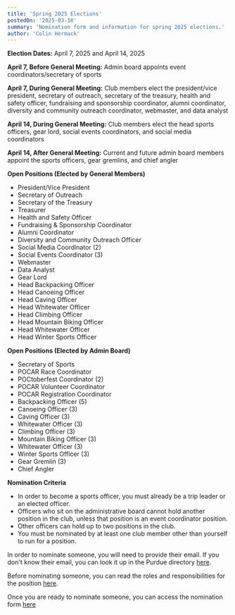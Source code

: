 ```yaml
---
title: 'Spring 2025 Elections'
postedOn: '2025-03-10'
summary: 'Nomination form and information for spring 2025 elections.'
author: 'Colin Hermack'
---
```


**Election Dates:** April 7, 2025 and April 14, 2025

**April 7, Before General Meeting:** Admin board appoints event coordinators/secretary of sports
  
**April 7, During General Meeting:** Club members elect the president/vice president, secretary of outreach,
secretary of the treasury, health and safety officer, fundraising and sponsorship coordinator, alumni coordinator,
diversity and community outreach coordinator, webmaster, and data analyst

**April 14, During General Meeting:** Club members elect the head sports officers, gear lord, social events coordinators,
and social media coordinators  

**April 14, After General Meeting:** Current and future admin board members appoint the sports officers, gear gremlins, and chief angler

**Open Positions (Elected by General Members)**
* President/Vice President
* Secretary of Outreach
* Secretary of the Treasury
* Treasurer
* Health and Safety Officer
* Fundraising & Sponsorship Coordinator
* Alumni Coordinator
* Diversity and Community Outreach Officer
* Social Media Coordinator (2)
* Social Events Coordinator (3)
* Webmaster
* Data Analyst
* Gear Lord
* Head Backpacking Officer
* Head Canoeing Officer
* Head Caving Officer
* Head Whitewater Officer
* Head Climbing Officer
* Head Mountain Biking Officer
* Head Whitewater Officer
* Head Winter Sports Officer

**Open Positions (Elected by Admin Board)**
* Secretary of Sports
* POCAR Race Coordinator
* POCtoberfest Coordinator (2)
* POCAR Volunteer Coordinator
* POCAR Registration Coordinator
* Backpacking Officer (5)
* Canoeing Officer (3)
* Caving Officer (3)
* Whitewater Officer (3)
* Climbing Officer (3)
* Mountain Biking Officer (3)
* Whitewater Officer (3)
* Winter Sports Officer (3)
* Gear Gremlin (3)
* Chief Angler

**Nomination Criteria**
* In order to become a sports officer, you must already be a trip leader or an elected officer.  
* Officers who sit on the administrative board cannot hold another position in the club, unless that position is
an event coordinator position.  
* Other officers can hold up to two positions in the club.
* You must be nominated by at least one club member other than yourself to run for a position.

In order to nominate someone, you will need to provide their email. If you don't know their email, you can
look it up in the Purdue directory [here](https://www.purdue.edu/directory/).

Before nominating someone, you can read the roles and responsibilities for the position [here](https://docs.google.com/document/d/1_9KgAZlKpfuoEWbTq1ghj00Aw2FZ5Dxnp7hcs2snUQU/edit?usp=sharing).

Once you are ready to nominate someone, you can access the nomination form [here](https://forms.office.com/Pages/ResponsePage.aspx?id=Ob0wQVN8nEGx5YdY1tY_IYsPEC-CwDJNo7LaWV5ygUJUOVdBRlhSSFFCVFFGN01VM1pBNEdFVlBXNi4u)
